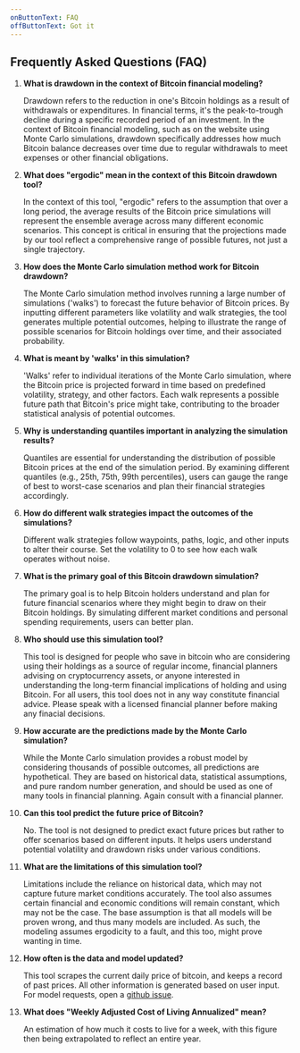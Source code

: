 ```yaml
---
onButtonText: FAQ
offButtonText: Got it
---
```


## Frequently Asked Questions (FAQ)

1. **What is drawdown in the context of Bitcoin financial modeling?**

   Drawdown refers to the reduction in one's Bitcoin holdings as a result of withdrawals or expenditures. In financial terms, it's the peak-to-trough decline during a specific recorded period of an investment. In the context of Bitcoin financial modeling, such as on the website using Monte Carlo simulations, drawdown specifically addresses how much Bitcoin balance decreases over time due to regular withdrawals to meet expenses or other financial obligations.

2. **What does "ergodic" mean in the context of this Bitcoin drawdown tool?**

   In the context of this tool, "ergodic" refers to the assumption that over a long period, the average results of the Bitcoin price simulations will represent the ensemble average across many different economic scenarios. This concept is critical in ensuring that the projections made by our tool reflect a comprehensive range of possible futures, not just a single trajectory.

3. **How does the Monte Carlo simulation method work for Bitcoin drawdown?**

   The Monte Carlo simulation method involves running a large number of simulations ('walks') to forecast the future behavior of Bitcoin prices. By inputting different parameters like volatility and walk strategies, the tool generates multiple potential outcomes, helping to illustrate the range of possible scenarios for Bitcoin holdings over time, and their associated probability.

4. **What is meant by 'walks' in this simulation?**

   'Walks' refer to individual iterations of the Monte Carlo simulation, where the Bitcoin price is projected forward in time based on predefined volatility, strategy, and other factors. Each walk represents a possible future path that Bitcoin's price might take, contributing to the broader statistical analysis of potential outcomes.

5. **Why is understanding quantiles important in analyzing the simulation results?**

   Quantiles are essential for understanding the distribution of possible Bitcoin prices at the end of the simulation period. By examining different quantiles (e.g., 25th, 75th, 99th percentiles), users can gauge the range of best to worst-case scenarios and plan their financial strategies accordingly.

6. **How do different walk strategies impact the outcomes of the simulations?**

   Different walk strategies follow waypoints, paths, logic, and other inputs to alter their course. Set the volatility to 0 to see how each walk operates without noise.

7. **What is the primary goal of this Bitcoin drawdown simulation?**

   The primary goal is to help Bitcoin holders understand and plan for future financial scenarios where they might begin to draw on their Bitcoin holdings. By simulating different market conditions and personal spending requirements, users can better plan.

8. **Who should use this simulation tool?**

   This tool is designed for people who save in bitcoin who are considering using their holdings as a source of regular income, financial planners advising on cryptocurrency assets, or anyone interested in understanding the long-term financial implications of holding and using Bitcoin. For all users, this tool does not in any way constitute financial advice. Please speak with a licensed financial planner before making any finacial decisions.

9. **How accurate are the predictions made by the Monte Carlo simulation?**

   While the Monte Carlo simulation provides a robust model by considering thousands of possible outcomes, all predictions are hypothetical. They are based on historical data, statistical assumptions, and pure random number generation, and should be used as one of many tools in financial planning. Again consult with a financial planner.

10. **Can this tool predict the future price of Bitcoin?**

    No. The tool is not designed to predict exact future prices but rather to offer scenarios based on different inputs. It helps users understand potential volatility and drawdown risks under various conditions.

11. **What are the limitations of this simulation tool?**

    Limitations include the reliance on historical data, which may not capture future market conditions accurately. The tool also assumes certain financial and economic conditions will remain constant, which may not be the case. The base assumption is that all models will be proven wrong, and thus many models are included. As such, the modeling assumes ergodicity to a fault, and this too, might prove wanting in time.

12. **How often is the data and model updated?**

    This tool scrapes the current daily price of bitcoin, and keeps a record of past prices. All other information is generated based on user input. For model requests, open a [github issue](https://github.com/GildedPleb/ergodic-drawdown/issues/new).

13. **What does "Weekly Adjusted Cost of Living Annualized" mean?**

    An estimation of how much it costs to live for a week, with this figure then being extrapolated to reflect an entire year.
